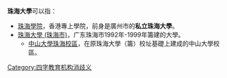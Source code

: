 '''珠海大學'''可以指：

* [[珠海學院|珠海學院]]，香港專上學院，前身是廣州市的'''私立珠海大學'''。
* [[珠海大學_(珠海市)|珠海大學 (珠海市)]]，广东珠海市1992年-1999年籌建的大學。
** [[中山大學珠海校區|中山大學珠海校區]]，在原珠海大學（籌）校址基礎上建成的中山大學校區。

{{disambig|Cat=四字亞洲相關消歧義}}
[[Category:四字教育机构消歧义|Category:四字教育机构消歧义]]